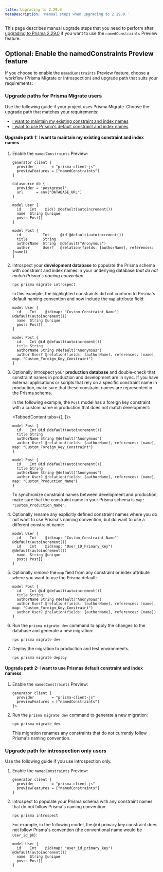 ```yaml
---
title: Upgrading to 2.29.0
metaDescription: 'Manual steps when upgrading to 2.29.0.'
---
```


<TopBlock>

This page describes manual upgrade steps that you need to perform after [upgrading to Prisma 2.29.0](.) if you want to use the `namedConstraints` Preview feature.

</TopBlock>

## Optional: Enable the <inlinecode>namedConstraints</inlinecode> Preview feature

If you choose to enable the `namedConstraints` Preview feature, choose a workflow (Prisma Migrate or Introspection) and upgrade path that suits your requirements:

### Upgrade paths for Prisma Migrate users

Use the following guide if your project uses Prisma Migrate. Choose the upgrade path that matches your requirements:

- [I want to maintain my existing constraint and index names](#upgrade-path-1-i-want-to-maintain-my-existing-constraint-and-index-names)
- [I want to use Prisma's default constraint and index names](#upgrade-path-2-i-want-to-use-prismas-default-constraint-and-index-names)

#### Upgrade path 1: I want to maintain my existing constraint and index names

1.  Enable the `namedConstraints` Preview:

    ```prisma highlight=3;normal
    generator client {
      provider        = "prisma-client-js"
      previewFeatures = ["namedConstraints"]
    }

    datasource db {
      provider = "postgresql"
      url      = env("DATABASE_URL")
    }

    model User {
      id    Int    @id() @default(autoincrement())
      name  String @unique
      posts Post[]
    }

    model Post {
      id          Int     @id @default(autoincrement())
      title       String
      authorName  String  @default("Anonymous")
      author      User?   @relation(fields: [authorName], references: [name])
    }
    ```

1.  Introspect your **development database** to populate the Prisma schema with constraint and index names in your underlying database _that do not match Prisma's naming convention_:

    ```terminal
    npx prisma migrate introspect
    ```

    In this example, the highlighted constraints did not conform to Prisma's default naming convention and now include the `map` attribute field:

    ```prisma highlight=11;normal
    model User {
      id    Int    @id(map: "Custom_Constraint_Name") @default(autoincrement())
      name  String @unique
      posts Post[]
    }

    model Post {
      id    Int @id @default(autoincrement())
      title String
      authorName String @default("Anonymous")
      author User? @relation(fields: [authorName], references: [name], map: "Custom_Foreign_Key_Constraint")
    }
    ```

1.  Optionally introspect your **production database** and double-check that constraint names in production and development are in sync. If you have external applications or scripts that rely on a specific constraint name in production, make sure that these constraint names are represented in the Prisma schema.

    In the following example, the `Post` model has a foreign key constraint with a custom name in production that does not match development:

      <TabbedContent tabs={[<FileWithIcon text="Development environment" icon="prisma"/>, <FileWithIcon text="Production environment" icon="prisma"/>]}>

      <tab>

    ```prisma highlight=5;normal
    model Post {
      id    Int @id @default(autoincrement())
      title String
      authorName String @default("Anonymous")
      author User? @relation(fields: [authorName], references: [name], map: "Custom_Foreign_Key_Constraint")
    }
    ```

      </tab>

      <tab>

    ```prisma highlight=5;normal
    model Post {
      id    Int @id @default(autoincrement())
      title String
      authorName String @default("Anonymous")
      author User? @relation(fields: [authorName], references: [name], map: "Custom_Production_Name")
    }
    ```

      </tab>

      </TabbedContent>

    To synchronize constraint names between development and production, make sure that the constraint name in your Prisma schema is `map: "Custom_Production_Name"`.

1.  Optionally rename any explicitly defined constraint names where you do not want to use Prisma's naming convention, but do want to use a different constraint name:

    ```prisma highlight=2;delete|3;add
    model User {
      id    Int    @id(map: "Custom_Constraint_Name") @default(autoincrement())
      id    Int    @id(map: "User_ID_Primary_Key") @default(autoincrement())
      name  String @unique
      posts Post[]
    }
    ```

1.  Optionally _remove_ the `map` field from any constraint or index attribute where you want to use the Prisma default:

    ```prisma highlight=5;delete|6;add
    model Post {
      id    Int @id @default(autoincrement())
      title String
      authorName String @default("Anonymous")
      author User? @relation(fields: [authorName], references: [name], map: "Custom_Foreign_Key_Constraint")
      author User? @relation(fields: [authorName], references: [name])
    }
    ```

1.  Run the `prisma migrate dev` command to apply the changes to the database and generate a new migration:

    ```terminal
    npx prisma migrate dev
    ```

1.  Deploy the migration to production and test environments.

    ```terminal
    npx prisma migrate deploy
    ```

#### Upgrade path 2: I want to use Prismas default constraint and index namess

1. Enable the `namedConstraints` Preview:

   ```prisma highlight=3;normal
   generator client {
     provider        = "prisma-client-js"
     previewFeatures = ["namedConstraints"]
   }s
   ```

1. Run the `prisma migrate dev` command to generate a new migration:

   ```terminal
   npx prisma migrate dev
   ```

   This migration renames any constraints that do not currently follow Prisma's naming convention.

### Upgrade path for introspection only users

Use the following guide if you use introspection only.

1. Enable the `namedConstraints` Preview:

   ```prisma highlight=3;normal
   generator client {
     provider        = "prisma-client-js"
     previewFeatures = ["namedConstraints"]
   }
   ```

1. Introspect to populate your Prisma schema with any constraint names that do not follow Prisma's naming convention:

   ```terminal
   npx prisma introspect
   ```

   For example, in the following model, the `@id` primary key constraint does not follow Prisma's convention (the conventional name would be `User_id_pk`):

   ```prisma
   model User {
     id    Int    @id(map: "user_id_primary_key") @default(autoincrement())
     name  String @unique
     posts Post[]
   }
   ```
